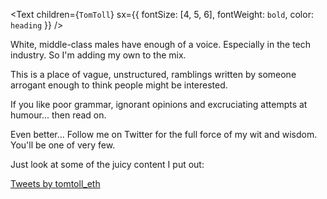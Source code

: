 <Text
  children={`TomToll`}
  sx={{ fontSize: [4, 5, 6], fontWeight: `bold`, color: `heading` }}
/>

White, middle-class males have enough of a voice. Especially in the tech industry.
So I'm adding my own to the mix.

This is a place of vague, unstructured, ramblings written by someone arrogant enough to think people might be interested.

If you like poor grammar, ignorant opinions and excruciating attempts at humour... then read on.

Even better... Follow me on Twitter for the full force of my wit and wisdom.
You'll be one of very few.

Just look at some of the juicy content I put out:

<a class="twitter-timeline" href="https://twitter.com/tomtoll_eth?ref_src=twsrc%5Etfw">
  Tweets by tomtoll_eth
</a>
